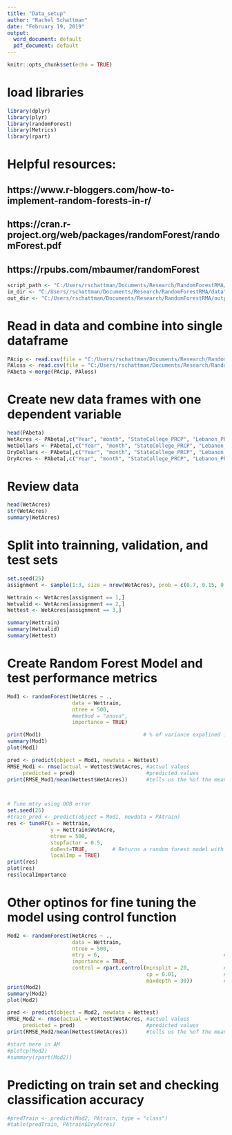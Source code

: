 ```yaml
---
title: "Data_setup"
author: "Rachel Schattman"
date: "February 19, 2019"
output:
  word_document: default
  pdf_document: default
---
```


```r
knitr::opts_chunk$set(echo = TRUE)
```

# load libraries
```r
library(dplyr)
library(plyr)
library(randomForest)
library(Metrics)
library(rpart)
```

# Helpful resources:
## https://www.r-bloggers.com/how-to-implement-random-forests-in-r/
## https://cran.r-project.org/web/packages/randomForest/randomForest.pdf 
## https://rpubs.com/mbaumer/randomForest 


```r
script_path <- "C:/Users/rschattman/Documents/Research/RandomForestRMA/data"
in_dir <- "C:/Users/rschattman/Documents/Research/RandomForestRMA/data"
out_dir <- "C:/Users/rschattman/Documents/Research/RandomForestRMA/output/data"
```

# Read in data and combine into single dataframe
```r
PAcip <- read.csv(file = "C:/Users/rschattman/Documents/Research/RandomForestRMA/data/monthly_prcp_PA.csv", header = TRUE, sep = ",")
PAloss <- read.csv(file = "C:/Users/rschattman/Documents/Research/RandomForestRMA/data/PAannuallosses.csv", header = TRUE, sep = ",")
PAbeta <-merge(PAcip, PAloss)
```

# Create new data frames with one dependent variable
``` r
head(PAbeta)
WetAcres <- PAbeta[,c("Year", "month", "StateCollege_PRCP", "Lebanon_PRCP", "Selinsgrove_PRCP", "WetAcres")]
WetDollars <- PAbeta[,c("Year", "month", "StateCollege_PRCP", "Lebanon_PRCP", "Selinsgrove_PRCP", "WetDollars")]
DryDollars <- PAbeta[,c("Year", "month", "StateCollege_PRCP", "Lebanon_PRCP", "Selinsgrove_PRCP", "DryDollars")]
DryAcres <- PAbeta[,c("Year", "month", "StateCollege_PRCP", "Lebanon_PRCP", "Selinsgrove_PRCP", "DryAcres")]
```

# Review data
```r
head(WetAcres)
str(WetAcres)
summary(WetAcres)
```

# Split into trainning, validation, and test sets
```r
set.seed(25)
assignment <- sample(1:3, size = nrow(WetAcres), prob = c(0.7, 0.15, 0.15), replace = TRUE)

Wettrain <- WetAcres[assignment == 1,]
Wetvalid <- WetAcres[assignment == 2,]
Wettest <- WetAcres[assignment == 3,]

summary(Wettrain)
summary(Wetvalid)
summary(Wettest)
```

# Create Random Forest Model and test performance metrics
```r
Mod1 <- randomForest(WetAcres ~ ., 
                     data = Wettrain, 
                     ntree = 500, 
                     #method = "anova", 
                     importance = TRUE)

print(Mod1)                                 # % of variance expalined is low. Tuning needed
summary(Mod1)
plot(Mod1)

pred <- predict(object = Mod1, newdata = Wettest)
RMSE_Mod1 <- rmse(actual = Wettest$WetAcres, #actual values
     predicted = pred)                       #predicted values
print(RMSE_Mod1/mean(Wettest$WetAcres))      #tells us the %of the mean represented by RMSE. AKA "coefficient of variation"



# Tune mtry using OOB error
set.seed(25)
#train_pred <- predict(object = Mod1, newdata = PAtrain)
res <- tuneRF(x = Wettrain,
              y = Wettrain$WetAcre,
              ntree = 500,
              stepfactor = 0.5,
              doBest=TRUE,        # Returns a random forest model with optimal mtry value
              localImp = TRUE)
print(res)
plot(res)
res$localImportance
```

# Other optinos for fine tuning the model using control function
```r
Mod2 <- randomForest(WetAcres ~ ., 
                     data = Wettrain, 
                     ntree = 500, 
                     mtry = 6,                                        # based on tuneRF function results above
                     importance = TRUE,
                     control = rpart.control(minsplit = 20,           # default is 20
                                             cp = 0.01,               # default is 0.01
                                             maxdepth = 30))          # default is 30
print(Mod2)
summary(Mod2)
plot(Mod2)

pred <- predict(object = Mod2, newdata = Wettest)
RMSE_Mod2 <- rmse(actual = Wettest$WetAcres, #actual values
     predicted = pred)                       #predicted values
print(RMSE_Mod2/mean(Wettest$WetAcres))      #tells us the %of the mean represented by RMSE. AKA "coefficient of variation"

#start here in AM
#plotcp(Mod2)
#summary(rpart(Mod2))
```

# Predicting on train set and checking classification accuracy
```r
#predTrain <- predict(Mod2, PAtrain, type = "class")
#table(predTrain, PAtrain$DryAcres)  
```